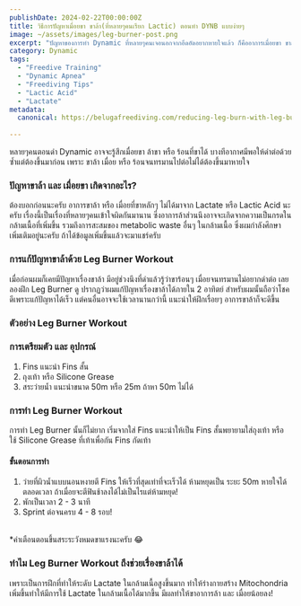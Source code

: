 ```yaml
---
publishDate: 2024-02-22T00:00:00Z
title: วิธีการปัญหาเมื่อยขา ขาล้า(ที่หลายๆคนเรียก Lactic) ตอนทำ DYNB แบบง่ายๆ
image: ~/assets/images/leg-burner-post.png
excerpt: "ปัญหาของการทำ Dynamic ที่หลายๆคนเจอนอกจากอึดอัดอยากหายใจแล้ว ก็คืออาการเมื่อยขา ขาล้า วันนี้ผมจะมาแนะนำหนึ่งในวิธีฝึกที่ใช้แก้ไขเรื่องนี้กันครับ"
category: Dynamic
tags:
  - "Freedive Training"
  - "Dynamic Apnea"
  - "Freediving Tips"
  - "Lactic Acid"
  - "Lactate"
metadata:
  canonical: https://belugafreediving.com/reducing-leg-burn-with-leg-burner-workout
  
---
```


หลายๆคนตอนดำ Dynamic อาจจะรู้สึกเมื่อยขา ล้าขา หรือ ร้อนที่ขาได้ บางทีอากาศมีพอให้ดำต่อด้วยซ้ำแต่ต้องขึ้นมาก่อน เพราะ ขาล้า เมื่อย หรือ ร้อนจนทรมานไปต่อไม่ได้ต้องขึ้นมาหายใจ

### ปัญหาขาล้า และ เมื่อยขา เกิดจากอะไร?
ต้องบอกก่อนนะครับ อาการขาล้า หรือ เมื่อยที่ขาหลักๆ ไม่ได้มาจาก Lactate หรือ Lactic Acid นะครับ เรื่องนี้เป็นเรื่องที่หลายๆคนเข้าใจผิดกันมานาน ซึ่งอาการล้าส่วนนึงอาจจะเกิดจากความเป็นกรดในกล้ามเนื้อที่เพิ่มขึ้น รวมถึงการสะสมของ metabolic waste อื่นๆ ในกล้ามเนื้อ ซึ่งผมกำลังศึกษาเพิ่มเติมอยู่นะครับ ถ้าได้ข้อมูลเพิ่มขึ้นแล้วจะมาแชร์ครับ

### การแก้ปัญหาขาล้าด้วย Leg Burner Workout
เมื่อก่อนผมก็เคยมีปัญหาเรื่องขาล้า มีอยู่ช่วงนึงที่ดำแล้วรู้ว่าขาร้อนๆ เมื่อยจนทรมานไม่อยากดำต่อ เลยลองฝึก Leg Burner ดู ปรากฏว่าผมแก้ปัญหาเรื่องขาล้าได้ภายใน 2 อาทิตย์ สำหรับผมนั้นถือว่าโชคดีเพราะแก้ปัญหาได้เร็ว แต่คนอื่นอาจจะใช้เวลานานกว่านี้ แนะนำให้ฝึกเรื่อยๆ อาการขาล้าก็จะดีขึ้น

### ตัวอย่าง Leg Burner Workout
<YouTube id="q8gv2JCVrCg" class="aspect-[9/16]" poster="/images/leg-burner-post.webp"/>

### การเตรียมตัว และ อุปกรณ์
1. Fins แนะนำ Fins สั้น
2. ถุงเท้า หรือ Silicone Grease
3. สระว่ายน้ำ แนะนำขนาด 50m หรือ 25m ถ้าหา 50m ไม่ได้

### การทำ Leg Burner Workout
การทำ Leg Burner นั้นก็ไม่ยาก เริ่มจากใส่ Fins แนะนำให้เป็น Fins สั้นพยายามใส่ถุงเท้า หรือ ใช้ Silicone Grease ที่เท้าเพื่อกัน Fins กัดเท้า

#### ขั้นตอนการทำ
1. ว่ายที่ผิวน้ำแบบนอนหงายตี Fins ให้เร็วที่สุดเท่าที่จะเร็วได้ ห้ามหยุดเป็น ระยะ 50m หายใจได้ตลอดเวลา ถ้าเมื่อยจะตีฟินช้าลงได้ไม่เป็นไรแต่ห้ามหยุด!
2. พักเป็นเวลา 2 - 3 นาที
3. Sprint ต่อจนครบ 4 - 8 รอบ!

<br/>*คำเตือนตอนขึ้นสระระวังหมดขาแรงนะครับ 😂

### ทำไม Leg Burner Workout ถึงช่วยเรื่องขาล้าได้
เพราะเป็นการฝึกที่ทำให้ระดับ Lactate ในกล้ามเนื้อสูงขึ้นมาก ทำให้ร่างกายสร้าง Mitochondria เพิ่มขึ้นทำให้มีการใช้ Lactate ในกล้ามเนื้อได้มากขึ้น มีผลทำให้ขาอาการล้า และ เมื่อยน้อยลง!

